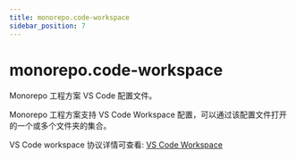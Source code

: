 ```yaml
---
title: monorepo.code-workspace
sidebar_position: 7
---
```

# monorepo.code-workspace

Monorepo 工程方案 VS Code 配置文件。

Monorepo 工程方案支持 VS Code Workspace 配置，可以通过该配置文件打开的一个或多个文件夹的集合。

VS Code workspace 协议详情可查看: [VS Code Workspace](https://code.visualstudio.com/docs/editor/workspaces)
